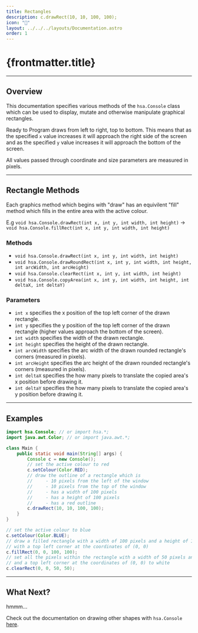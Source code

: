 ```yaml
---
title: Rectangles
description: c.drawRect(10, 10, 100, 100);
icon: "🔲"
layout: ../../../layouts/Documentation.astro
order: 1
---
```


# {frontmatter.title}

---

## Overview

This documentation specifies various methods of the `hsa.Console` class which can be used to display, mutate and otherwise manipulate graphical rectangles.

Ready to Program draws from left to right, top to bottom. This means that as the specified `x` value increases it will approach the right side of the screen and as the specified `y` value increases it will approach the bottom of the screen.

All values passed through coordinate and size parameters are measured in pixels.

---

## Rectangle Methods

Each graphics method which begins with "draw" has an equivilent "fill" method which fills in the entire area with the active colour.

E.g `void hsa.Console.drawRect(int x, int y, int width, int height)` -> `void hsa.Console.fillRect(int x, int y, int width, int height)`

### Methods

- `void hsa.Console.drawRect(int x, int y, int width, int height)`
- `void hsa.Console.drawRoundRect(int x, int y, int width, int height, int arcWidth, int arcHeight)`
- `void hsa.Console.clearRect(int x, int y, int width, int height)`
- `void hsa.Console.copyArea(int x, int y, int width, int height, int deltaX, int deltaY)`

### Parameters

- `int x` specifies the x position of the top left corner of the drawn rectangle.
- `int y` specifies the y position of the top left corner of the drawn rectangle (higher values approach the bottom of the screen).
- `int width` specifies the width of the drawn rectangle.
- `int height` specifies the height of the drawn rectangle.
- `int arcWidth` specifies the arc width of the drawn rounded rectangle's corners (measured in pixels).
- `int arcHeight` specifies the arc height of the drawn rounded rectangle's corners (measured in pixels).
- `int deltaX` specifies the how many pixels to translate the copied area's x position before drawing it.
- `int deltaY` specifies the how many pixels to translate the copied area's y position before drawing it.

---

## Examples

```java
import hsa.Console; // or import hsa.*;
import java.awt.Color; // or import java.awt.*;

class Main {
    public static void main(String[] args) {
        Console c = new Console();
        // set the active colour to red
        c.setColour(Color.RED);
        // draw the outline of a rectangle which is
        //     - 10 pixels from the left of the window
        //     - 10 pixels from the top of the window
        //     - has a width of 100 pixels
        //     - has a height of 100 pixels
        //     - has a red outline
        c.drawRect(10, 10, 100, 100);
    }
}
```

```java
// set the active colour to blue
c.setColour(Color.BLUE);
// draw a filled rectangle with a width of 100 pixels and a height of 100 pixels
// with a top left corner at the coordinates of (0, 0)
c.fillRect(0, 0, 100, 100);
// set all the pixels within the rectangle with a width of 50 pixels and a height of 50 pixels
// and a top left corner at the coordinates of (0, 0) to white
c.clearRect(0, 0, 50, 50);
```

---

## What Next?

hmmm...

Check out the documentation on drawing other shapes with `hsa.Console` [here](/docs/graphics/shapes).